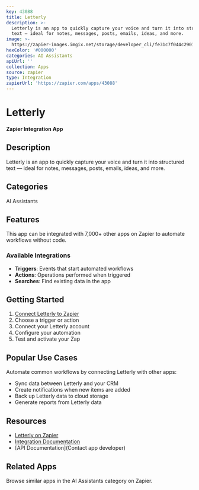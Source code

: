 ```yaml
---
key: 43088
title: Letterly
description: >-
  Letterly is an app to quickly capture your voice and turn it into structured
  text — ideal for notes, messages, posts, emails, ideas, and more.
image: >-
  https://zapier-images.imgix.net/storage/developer_cli/fe31c7f044c290148de21a9993756677.png?auto=format%2Ccompress&ixlib=python-3.0.0&q=50
hexColor: '#000000'
categories: AI Assistants
apiUrl: ''
collection: Apps
source: zapier
type: Integration
zapierUrl: 'https://zapier.com/apps/43088'
---
```

# Letterly

**Zapier Integration App**

## Description

Letterly is an app to quickly capture your voice and turn it into structured text — ideal for notes, messages, posts, emails, ideas, and more.

## Categories

AI Assistants

## Features

This app can be integrated with 7,000+ other apps on Zapier to automate workflows without code.

### Available Integrations

- **Triggers**: Events that start automated workflows
- **Actions**: Operations performed when triggered
- **Searches**: Find existing data in the app

## Getting Started

1. [Connect Letterly to Zapier](https://zapier.com/apps/43088)
2. Choose a trigger or action
3. Connect your Letterly account
4. Configure your automation
5. Test and activate your Zap

## Popular Use Cases

Automate common workflows by connecting Letterly with other apps:

- Sync data between Letterly and your CRM
- Create notifications when new items are added
- Back up Letterly data to cloud storage
- Generate reports from Letterly data

## Resources

- [Letterly on Zapier](https://zapier.com/apps/43088)
- [Integration Documentation](https://zapier.com/apps/43088/integrations)
- [API Documentation](Contact app developer)

## Related Apps

Browse similar apps in the AI Assistants category on Zapier.
